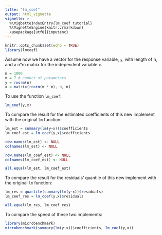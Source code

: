 ```yaml
---
title: "lm_coef"
output: html_vignette
vignette: >
  %\VigbetteIndexEntry{lm_coef tutorial}
  %\VignetteEngine{knitr::rmarkdown}
  \usepackage[utf8]{inputenc}
---
```


```r
knitr::opts_chunk$set(echo = TRUE)
library(lmcoef)
```

Assume now we have a vector for the response variable, `y`, with length of n, and a n*m matrix for the independent variable `x`.

```r
n = 1000
m = 7 # number of parameters
y = rnorm(n)
x = matrix(rnorm(m * n), n, m)
```

To use the function `lm_coef`:

```r
lm_coef(y,x)
```

To compare the result for the estimated coefficients of this new implement with the original `lm` function:

```r
lm_est = summary(lm(y~x))$coefficients
lm_coef_est = lm_coef(y,x)$coefficients

row.names(lm_est) <- NULL
colnames(lm_est) <- NULL

row.names(lm_coef_est) <- NULL
colnames(lm_coef_est) <- NULL

all.equal(lm_est, lm_coef_est)
```

To compare the result for the residuals' quantile of this new implement with the original `lm` function:

```r
lm_res = quantile(summary(lm(y~x))$residuals)
lm_coef_res = lm_coef(y,x)$residuals

all.equal(lm_res, lm_coef_res)
```

To compare the speed of these two implements:

```r
library(microbenchmark)
microbenchmark(summary(lm(y~x))$coefficients, lm_coef(y,x))
```
